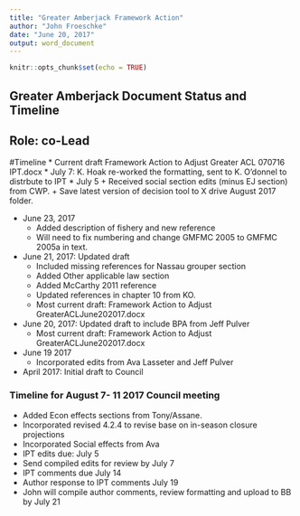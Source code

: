 ```yaml
---
title: "Greater Amberjack Framework Action"
author: "John Froeschke"
date: "June 20, 2017"
output: word_document
---
```


```r
knitr::opts_chunk$set(echo = TRUE)
```

## Greater Amberjack Document Status and Timeline

## Role: co-Lead

#Timeline
* Current draft Framework Action to Adjust Greater ACL 070716 IPT.docx
* July 7: K. Hoak re-worked the formatting, sent to K. O'donnel to distrbute to IPT
* July 5
    + Received social section edits (minus EJ section) from CWP. 
    + Save latest version of decision tool to X drive August 2017 folder.
    
* June 23, 2017
    + Added description of fishery and new reference
    + Will need to fix numbering and change GMFMC 2005 to GMFMC 2005a in text.
* June 21, 2017: Updated draft 
    + Included missing references for Nassau grouper section 
    + Added Other applicable law section
    + Added McCarthy 2011 reference
    + Updated references in chapter 10 from KO. 
    + Most current draft: Framework Action to Adjust GreaterACLJune202017.docx
* June 20, 2017: Updated draft to include BPA from Jeff Pulver
    + Most current draft: Framework Action to Adjust GreaterACLJune202017.docx
* June 19 2017
    + Incorporated edits from Ava Lasseter and Jeff Pulver
* April 2017: Initial draft to Council

 
    
### Timeline for August 7- 11 2017 Council meeting  
* Added Econ effects sections from Tony/Assane.
* Incorporated revised 4.2.4 to revise base on in-season closure projections
* Incorporated Social effects from Ava 
* IPT edits due: July 5
* Send compiled edits for review by July 7
* IPT comments due July 14
* Author response to IPT comments July 19
* John will compile author comments, review formatting and upload to BB by July 21